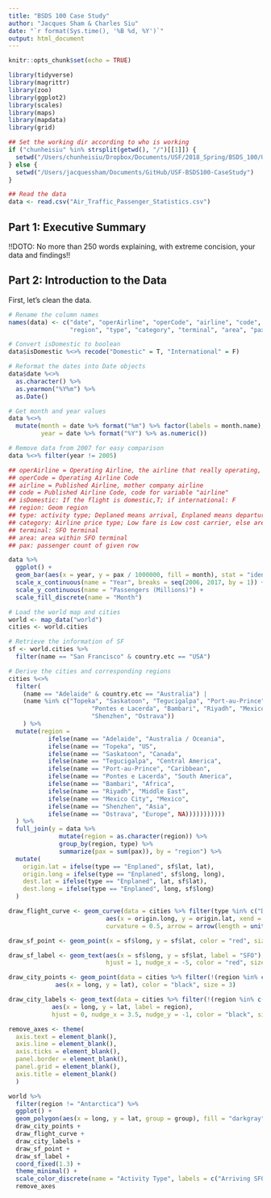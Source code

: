 ```yaml
---
title: "BSDS 100 Case Study"
author: "Jacques Sham & Charles Siu"
date: "`r format(Sys.time(), '%B %d, %Y')`"
output: html_document
---
```


```r
knitr::opts_chunk$set(echo = TRUE)
```

```r
library(tidyverse)
library(magrittr)
library(zoo)
library(ggplot2)
library(scales)
library(maps)
library(mapdata)
library(grid)
```

```r
## Set the working dir according to who is working
if ("chunheisiu" %in% strsplit(getwd(), "/")[[1]]) {
  setwd("/Users/chunheisiu/Dropbox/Documents/USF/2018_Spring/BSDS_100/USF-BSDS100-CaseStudy")
} else {
  setwd("/Users/jacquessham/Documents/GitHub/USF-BSDS100-CaseStudy")
}

## Read the data
data <- read.csv("Air_Traffic_Passenger_Statistics.csv")
```

## Part 1: Executive Summary

!!DOTO: No more than 250 words explaining, with extreme concision, your data and findings!!


## Part 2: Introduction to the Data
First, let's clean the data.

```r
# Rename the column names
names(data) <- c("date", "operAirline", "operCode", "airline", "code", "isDomestic",
                 "region", "type", "category", "terminal", "area", "pax")

# Convert isDomestic to boolean
data$isDomestic %<>% recode("Domestic" = T, "International" = F)

# Reformat the dates into Date objects
data$date %<>% 
  as.character() %>% 
  as.yearmon("%Y%m") %>% 
  as.Date()

# Get month and year values
data %<>% 
  mutate(month = date %>% format("%m") %>% factor(labels = month.name),
         year = date %>% format("%Y") %>% as.numeric())

# Remove data from 2007 for easy comparison
data %<>% filter(year != 2005) 

## operAirline = Operating Airline, the airline that really operating, some airline would own a child company to operate a single route
## operCode = Operating Airline Code
## airline = Published Airline, mother company airline
## code = Published Airline Code, code for variable "airline"
## isDomestic: If the flight is domestic,T; if international: F
## region: Geom region
## type: activity type; Deplaned means arrival, Enplaned means departure, Thru / Transit is other 
## category: Airline price type; Low fare is Low cost carrier, else are others
## terminal: SFO terminal
## area: area within SFO terminal
## pax: passenger count of given row
```

```r
data %>% 
  ggplot() +
  geom_bar(aes(x = year, y = pax / 1000000, fill = month), stat = "identity") +
  scale_x_continuous(name = "Year", breaks = seq(2006, 2017, by = 1)) +
  scale_y_continuous(name = "Passengers (Millions)") +
  scale_fill_discrete(name = "Month")
```

```r
# Load the world map and cities
world <- map_data("world")
cities <- world.cities

# Retrieve the information of SF
sf <- world.cities %>%
  filter(name == "San Francisco" & country.etc == "USA")

# Derive the cities and corresponding regions
cities %<>%
  filter(
    (name == "Adelaide" & country.etc == "Australia") |
    (name %in% c("Topeka", "Saskatoon", "Tegucigalpa", "Port-au-Prince",
                       "Pontes e Lacerda", "Bambari", "Riyadh", "Mexico City",
                       "Shenzhen", "Ostrava"))
    ) %>% 
  mutate(region =
           ifelse(name == "Adelaide", "Australia / Oceania",
           ifelse(name == "Topeka", "US",
           ifelse(name == "Saskatoon", "Canada",
           ifelse(name == "Tegucigalpa", "Central America",
           ifelse(name == "Port-au-Prince", "Caribbean",
           ifelse(name == "Pontes e Lacerda", "South America",
           ifelse(name == "Bambari", "Africa",
           ifelse(name == "Riyadh", "Middle East",
           ifelse(name == "Mexico City", "Mexico",
           ifelse(name == "Shenzhen", "Asia",
           ifelse(name == "Ostrava", "Europe", NA)))))))))))
  ) %>% 
  full_join(y = data %>%
              mutate(region = as.character(region)) %>% 
              group_by(region, type) %>%
              summarize(pax = sum(pax)), by = "region") %>% 
  mutate(
    origin.lat = ifelse(type == "Enplaned", sf$lat, lat),
    origin.long = ifelse(type == "Enplaned", sf$long, long),
    dest.lat = ifelse(type == "Enplaned", lat, sf$lat),
    dest.long = ifelse(type == "Enplaned", long, sf$long)
  )
```

```r
draw_flight_curve <- geom_curve(data = cities %>% filter(type %in% c("Deplaned", "Enplaned")),
                           aes(x = origin.long, y = origin.lat, xend = dest.long, yend = dest.lat, color = type),
                           curvature = 0.5, arrow = arrow(length = unit(0.025, "npc")), alpha = 0.6)

draw_sf_point <- geom_point(x = sf$long, y = sf$lat, color = "red", size = 3)

draw_sf_label <- geom_text(aes(x = sf$long, y = sf$lat, label = "SFO"),
                           hjust = 1, nudge_x = -5, color = "red", size = 3)

draw_city_points <- geom_point(data = cities %>% filter(!(region %in% c("Africa", "Caribbean"))),
             aes(x = long, y = lat), color = "black", size = 3)

draw_city_labels <- geom_text(data = cities %>% filter(!(region %in% c("Africa", "Caribbean"))),
            aes(x = long, y = lat, label = region),
            hjust = 0, nudge_x = 3.5, nudge_y = -1, color = "black", size = 3)

remove_axes <- theme(
  axis.text = element_blank(),
  axis.line = element_blank(),
  axis.ticks = element_blank(),
  panel.border = element_blank(),
  panel.grid = element_blank(),
  axis.title = element_blank()
  )

world %>% 
  filter(region != "Antarctica") %>% 
  ggplot() +
  geom_polygon(aes(x = long, y = lat, group = group), fill = "darkgray") +
  draw_city_points +
  draw_flight_curve +
  draw_city_labels +
  draw_sf_point +
  draw_sf_label +
  coord_fixed(1.3) +
  theme_minimal() +
  scale_color_discrete(name = "Activity Type", labels = c("Arriving SFO", "Departing SFO")) +
  remove_axes
```


